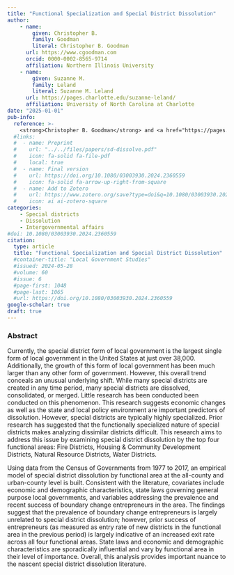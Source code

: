 ```yaml
---
title: "Functional Specialization and Special District Dissolution"
author: 
    - name: 
        given: Christopher B.
        family: Goodman
        literal: Christopher B. Goodman
      url: https://www.cgoodman.com
      orcid: 0000-0002-8565-9714
      affiliation: Northern Illinois University
    - name: 
        given: Suzanne M.
        family: Leland
        literal: Suzanne M. Leland
      url: https://pages.charlotte.edu/suzanne-leland/
      affiliation: University of North Carolina at Charlotte
date: "2025-01-01"
pub-info:
  reference: >-
    <strong>Christopher B. Goodman</strong> and <a href="https://pages.charlotte.edu/suzanne-leland/">Suzanne M. Leland</a>. "Functional Specialization and Special District Dissolution"
  #links:
  #  - name: Preprint
  #    url: "../../files/papers/sd-dissolve.pdf"
  #    icon: fa-solid fa-file-pdf
  #    local: true
  #  - name: Final version
  #    url: https://doi.org/10.1080/03003930.2024.2360559
  #    icon: fa-solid fa-arrow-up-right-from-square
  #  - name: Add to Zotero
  #    url: https://www.zotero.org/save?type=doi&q=10.1080/03003930.2024.2360559
  #    icon: ai ai-zotero-square
categories:
    - Special districts
    - Dissolution
    - Intergovernmental affairs
#doi: 10.1080/03003930.2024.2360559
citation:
  type: article
  title: "Functional Specialization and Special District Dissolution"
  #container-title: "Local Government Studies"
  #issued: 2024-05-28
  #volume: 60
  #issue: 6
  #page-first: 1048
  #page-last: 1065
  #url: https://doi.org/10.1080/03003930.2024.2360559
google-scholar: true
draft: true
---
```


### Abstract
Currently, the special district form of local government is the largest single form of local government in the United States at just over 38,000. Additionally, the growth of this form of local government has been much larger than any other form of government. However, this overall trend conceals an unusual underlying shift. While many special districts are created in any time period, many special districts are dissolved, consolidated, or merged. Little research has been conducted been conducted on this phenomenon. This research suggests economic changes as well as the state and local policy environment are important predictors of dissolution. However, special districts are typically highly specialized. Prior research has suggested that the functionally specialized nature of special districts makes analyzing dissimilar districts difficult. This research aims to address this issue by examining special district dissolution by the top four functional areas: Fire Districts, Housing & Community Development Districts, Natural Resource Districts, Water Districts.

Using data from the Census of Governments from 1977 to 2017, an empirical model of special district dissolution by functional area at the all-county and urban-county level is built. Consistent with the literature, covariates include economic and demographic characteristics, state laws governing general purpose local governments, and variables addressing the prevalence and recent success of boundary change entrepreneurs in the area. The findings suggest that the prevalence of boundary change entrepreneurs is largely unrelated to special district dissolution; however, prior success of entrepreneurs (as measured as entry rate of new districts in the functional area in the previous period) is largely indicative of an increased exit rate across all four functional areas. State laws and economic and demographic characteristics are sporadically influential and vary by functional area in their level of importance. Overall, this analysis provides important nuance to the nascent special district dissolution literature. 